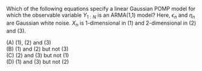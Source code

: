 
Which of the following equations specify a linear Gaussian POMP model for which the observable variable $Y_{1:N}$ is an ARMA(1,1) model? Here, $\epsilon_n$ and $\eta_n$ are Gaussian white noise. $X_n$ is 1-dimensional in (1) and 2-dimensional in (2) and (3).

\(A) (1), (2) and (3)\
\(B) (1) and (2) but not (3)\
\(C) (2) and (3) but not (1)\
\(D) (1) and (3) but not (2)

\begin{equation}
\left.
\begin{array}{rcl}
  X_n &=& a X_{n-1} + \epsilon_n \\
  Y_n &=& X_n + \eta_n
\end{array} \hspace{3.4cm}
\right\}
\end{equation}
\begin{equation}
\left.
\begin{array}{rcl}
  X_n &=&
    \left(\begin{array}{cc} a & 1 \\ 0 & 0 \end{array}\right)
    X_{n-1} +
    \left(\begin{array}{cc} 0 \\ 1 \end{array}\right)
    \epsilon_n \\
  Y_n &=&  (1, 0) \, X_n + \eta_n
\end{array} \hspace{1cm}
\right\}
\end{equation}
\begin{equation}
\left.
\begin{array}{rcl}
X_n &=&
  \left(\begin{array}{cc} a & 1 \\ 0 & 0 \end{array}\right)
  X_{n-1} +
  \left(\begin{array}{cc} 1 \\ b \end{array}\right)
  \epsilon_n \\
Y_n &=&  (1, 0) \, X_n
\end{array} \hspace{1cm}
\right\}
\end{equation}




